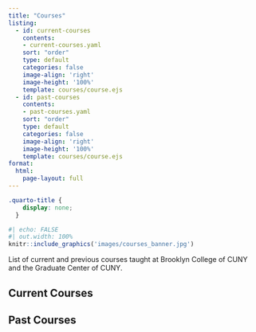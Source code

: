 ```yaml
---
title: "Courses"
listing:
  - id: current-courses
    contents: 
    - current-courses.yaml
    sort: "order"
    type: default
    categories: false
    image-align: 'right'
    image-height: '100%'
    template: courses/course.ejs
  - id: past-courses
    contents: 
    - past-courses.yaml
    sort: "order"
    type: default
    categories: false
    image-align: 'right'
    image-height: '100%'
    template: courses/course.ejs
format:
  html:
    page-layout: full
---
```


```css
.quarto-title {
    display: none;
  }
```

```r
#| echo: FALSE
#| out.width: 100%
knitr::include_graphics('images/courses_banner.jpg')
```

List of current and previous courses taught at Brooklyn College of CUNY and the Graduate Center of CUNY.

## Current Courses

::: {#current-courses}

:::

## Past Courses

::: {#past-courses}

:::


